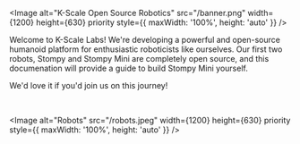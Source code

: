 
<Image
  alt="K-Scale Open Source Robotics"
  src="/banner.png"
  width={1200}
  height={630}
  priority
  style={{ maxWidth: '100%', height: 'auto' }}
/>

Welcome to K-Scale Labs! We're developing a powerful and open-source humanoid platform for enthusiastic roboticists like ourselves. 
Our first two robots, Stompy and Stompy Mini are completely open source, and this documenation will provide a guide to build Stompy Mini yourself.

We'd love it if you'd join us on this journey!

<br />


<Image
  alt="Robots"
  src="/robots.jpeg"
  width={1200}
  height={630}
  priority
  style={{ maxWidth: '100%', height: 'auto' }}
/>

